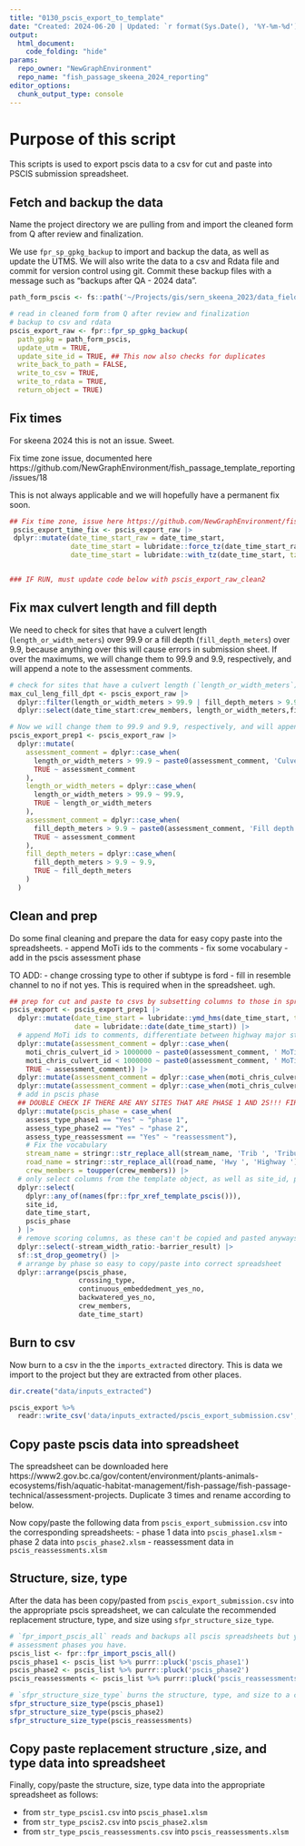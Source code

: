 ```yaml
---
title: "0130_pscis_export_to_template"
date: "Created: 2024-06-20 | Updated: `r format(Sys.Date(), '%Y-%m-%d')`"
output: 
  html_document:
    code_folding: "hide"
params:
  repo_owner: "NewGraphEnvironment"
  repo_name: "fish_passage_skeena_2024_reporting"
editor_options: 
  chunk_output_type: console
---
```


# Purpose of this script

This scripts is used to export pscis data to a csv for cut and paste into PSCIS submission spreadsheet.


## Fetch and backup the data

Name the project directory we are pulling from and import the cleaned form from Q after review and finalization.

We use `fpr_sp_gpkg_backup` to import and backup the data, as well as update the UTMS. We will also write the data to a csv and Rdata file and commit for version control using git. Commit these backup files with a message such as "backups after QA - 2024 data".


```r
path_form_pscis <- fs::path('~/Projects/gis/sern_skeena_2023/data_field/2024/form_pscis_2024.gpkg')

# read in cleaned form from Q after review and finalization
# backup to csv and rdata
pscis_export_raw <- fpr::fpr_sp_gpkg_backup(
  path_gpkg = path_form_pscis,
  update_utm = TRUE,
  update_site_id = TRUE, ## This now also checks for duplicates
  write_back_to_path = FALSE,
  write_to_csv = TRUE,
  write_to_rdata = TRUE,
  return_object = TRUE)
```


## Fix times
For skeena 2024 this is not an issue. Sweet. 

Fix time zone issue, documented here https://github.com/NewGraphEnvironment/fish_passage_template_reporting/issues/18

This is not always applicable and we will hopefully have a permanent fix soon.

```r

## Fix time zone, issue here https://github.com/NewGraphEnvironment/fish_passage_template_reporting/issues/18
 pscis_export_time_fix <- pscis_export_raw |>
 dplyr::mutate(date_time_start_raw = date_time_start,
               date_time_start = lubridate::force_tz(date_time_start_raw, tzone = "America/Vancouver"),
               date_time_start = lubridate::with_tz(date_time_start, tzone = "UTC"))


### IF RUN, must update code below with pscis_export_raw_clean2

```

## Fix max culvert length and fill depth

We need to check for sites that have a culvert length (`length_or_width_meters`) over 99.9 or a fill depth (`fill_depth_meters`) over 9.9, because 
anything over this will cause errors in submission sheet. If over the maximums, we will change them to 99.9 and 9.9,
respectively, and will append a note to the assessment comments.

```r

# check for sites that have a culvert length (`length_or_width_meters`) over 99.9 or a fill depth (`fill_depth_meters`) over 9.9
max_cul_leng_fill_dpt <- pscis_export_raw |>
  dplyr::filter(length_or_width_meters > 99.9 | fill_depth_meters > 9.9) |> 
  dplyr::select(date_time_start:crew_members, length_or_width_meters,fill_depth_meters)

# Now we will change them to 99.9 and 9.9, respectively, and will append a note to the assessment comments.
pscis_export_prep1 <- pscis_export_raw |>
  dplyr::mutate(
    assessment_comment = dplyr::case_when(
      length_or_width_meters > 99.9 ~ paste0(assessment_comment, 'Culvert length ', length_or_width_meters, ' m but changed to 99.9 m to meet submission requirements.'),
      TRUE ~ assessment_comment
    ),
    length_or_width_meters = dplyr::case_when(
      length_or_width_meters > 99.9 ~ 99.9,
      TRUE ~ length_or_width_meters
    ),
    assessment_comment = dplyr::case_when(
      fill_depth_meters > 9.9 ~ paste0(assessment_comment, 'Fill depth ', fill_depth_meters, ' m but changed to 9.9 m to meet submission requirements.'),
      TRUE ~ assessment_comment
    ),
    fill_depth_meters = dplyr::case_when(
      fill_depth_meters > 9.9 ~ 9.9,
      TRUE ~ fill_depth_meters
    )
  )

```


## Clean and prep

Do some final cleaning and prepare the data for easy copy paste into the spreadsheets.
- append MoTi ids to the comments
- fix some vocabulary
- add in the pscis assessment phase

TO ADD:
- change crossing type to other if subtype is ford 
- fill in resemble channel to no if not yes. This is required when in the spreadsheet. ugh.

```r

## prep for cut and paste to csvs by subsetting columns to those in spreadsheet
pscis_export <- pscis_export_prep1 |>
  dplyr::mutate(date_time_start = lubridate::ymd_hms(date_time_start, tz = "America/Vancouver"),
                date = lubridate::date(date_time_start)) |> 
  # append MoTi ids to comments, differentiate between highway major structure, and add time to end
  dplyr::mutate(assessment_comment = dplyr::case_when(
    moti_chris_culvert_id > 1000000 ~ paste0(assessment_comment, ' MoTi chris_culvert_id: ', moti_chris_culvert_id),
    moti_chris_culvert_id < 1000000 ~ paste0(assessment_comment, ' MoTi chris_hwy_structure_road_id: ', moti_chris_culvert_id),
    TRUE ~ assessment_comment)) |>
  dplyr::mutate(assessment_comment = dplyr::case_when(moti_chris_culvert_id2 > 1000000 ~ paste0(assessment_comment, ', ', moti_chris_culvert_id2), TRUE ~ assessment_comment)) |>
  dplyr::mutate(assessment_comment = dplyr::case_when(moti_chris_culvert_id3 > 1000000 ~ paste0(assessment_comment, ', ', moti_chris_culvert_id3), TRUE ~ assessment_comment)) |>
  # add in pscis phase
  ## DOUBLE CHECK IF THERE ARE ANY SITES THAT ARE PHASE 1 AND 2S!!! FIRST TIME HAB CON SITES
  dplyr::mutate(pscis_phase = case_when(
    assess_type_phase1 == "Yes" ~ "phase 1",
    assess_type_phase2 == "Yes" ~ "phase 2",
    assess_type_reassessment == "Yes" ~ "reassessment"),
    # Fix the vocabulary
    stream_name = stringr::str_replace_all(stream_name, 'Trib ', 'Tributary '),
    road_name = stringr::str_replace_all(road_name, 'Hwy ', 'Highway '),
    crew_members = toupper(crew_members)) |>
  # only select columns from the template object, as well as site_id, pscis_phase, and date_time_start
  dplyr::select(
    dplyr::any_of(names(fpr::fpr_xref_template_pscis())),
    site_id,
    date_time_start,
    pscis_phase
  ) |>
  # remove scoring columns, as these can't be copied and pasted anyways because of macros
  dplyr::select(-stream_width_ratio:-barrier_result) |>
  sf::st_drop_geometry() |>
  # arrange by phase so easy to copy/paste into correct spreadsheet
  dplyr::arrange(pscis_phase,
                 crossing_type,
                 continuous_embeddedment_yes_no,
                 backwatered_yes_no,
                 crew_members,
                 date_time_start)

```

## Burn to csv

Now burn to a csv in the the `imports_extracted` directory. This is data we import to the project but they are extracted from other places.

```r
dir.create("data/inputs_extracted")

pscis_export %>%
  readr::write_csv('data/inputs_extracted/pscis_export_submission.csv', na='')

```


## Copy paste pscis data into spreadsheet

The spreadsheet can be downloaded here https://www2.gov.bc.ca/gov/content/environment/plants-animals-ecosystems/fish/aquatic-habitat-management/fish-passage/fish-passage-technical/assessment-projects. Duplicate 3 times and rename according to below.

Now copy/paste the following data from `pscis_export_submission.csv` into the corresponding spreadsheets:
- phase 1 data into `pscis_phase1.xlsm`
- phase 2 data into `pscis_phase2.xlsm`
- reassessment data in `pscis_reassessments.xlsm`



## Structure, size, type

After the data has been copy/pasted from `pscis_export_submission.csv` into the appropriate pscis spreadsheet, we can 
calculate the recommended replacement structure, type, and size using `sfpr_structure_size_type`.

```r
# `fpr_import_pscis_all` reads and backups all pscis spreadsheets but you only need to run `sfpr_structure_size_type` for the
# assessment phases you have.
pscis_list <- fpr::fpr_import_pscis_all()
pscis_phase1 <- pscis_list %>% purrr::pluck('pscis_phase1')
pscis_phase2 <- pscis_list %>% purrr::pluck('pscis_phase2')
pscis_reassessments <- pscis_list %>% purrr::pluck('pscis_reassessments')

# `sfpr_structure_size_type` burns the structure, type, and size to a csv called `str_type_{your_assessment_phase}.csv`
sfpr_structure_size_type(pscis_phase1)
sfpr_structure_size_type(pscis_phase2)
sfpr_structure_size_type(pscis_reassessments)
```



## Copy paste replacement structure ,size, and type data into spreadsheet

Finally, copy/paste the structure, size, type data into the appropriate spreadsheet as follows:

- from `str_type_pscis1.csv` into `pscis_phase1.xlsm`
- from `str_type_pscis2.csv` into `pscis_phase2.xlsm`
- from `str_type_pscis_reassessments.csv` into `pscis_reassessments.xlsm`

